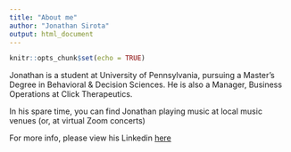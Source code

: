 ```yaml
---
title: "About me"
author: "Jonathan Sirota"
output: html_document
---
```


```r
knitr::opts_chunk$set(echo = TRUE)
```

Jonathan is a student at University of Pennsylvania, pursuing a Master's Degree
in Behavioral & Decision Sciences. He is also a Manager, Business Operations at
Click Therapeutics. 

In his spare time, you can find Jonathan playing music at local music venues
(or, at virtual Zoom concerts)

For more info, please view his Linkedin [here](https://www.linkedin.com/in/jonathan-sirota/)